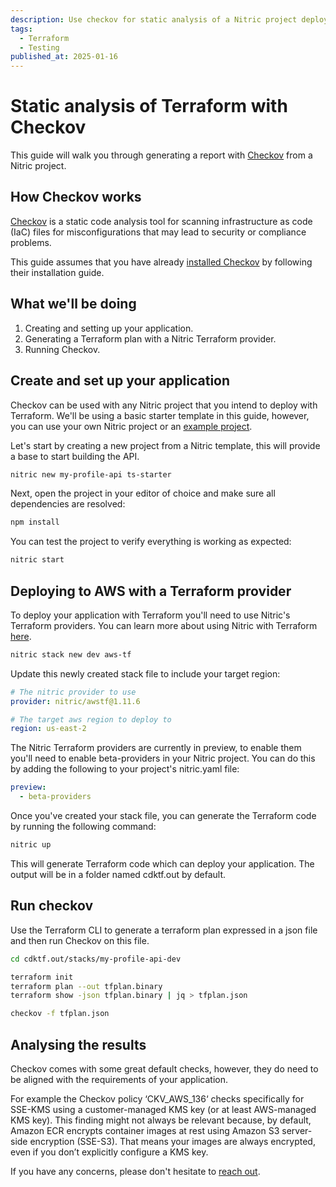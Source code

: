 ```yaml
---
description: Use checkov for static analysis of a Nitric project deployed with Terraform
tags:
  - Terraform
  - Testing
published_at: 2025-01-16
---
```


# Static analysis of Terraform with Checkov

This guide will walk you through generating a report with [Checkov](https://www.checkov.io/) from a Nitric project.

## How Checkov works

[Checkov](https://www.checkov.io/) is a static code analysis tool for scanning infrastructure as code (IaC) files for misconfigurations that may lead to security or compliance problems.

This guide assumes that you have already [installed Checkov](https://www.checkov.io/1.Welcome/Quick%20Start.html#install-checkov-from-pypi) by following their installation guide.

## What we'll be doing

1. Creating and setting up your application.
2. Generating a Terraform plan with a Nitric Terraform provider.
3. Running Checkov.

## Create and set up your application

Checkov can be used with any Nitric project that you intend to deploy with Terraform. We'll be using a basic starter template in this guide, however, you can use your own Nitric project or an [example project](https://github.com/nitrictech/examples).

Let's start by creating a new project from a Nitric template, this will provide a base to start building the API.

```bash
nitric new my-profile-api ts-starter
```

Next, open the project in your editor of choice and make sure all dependencies are resolved:

```bash
npm install
```

You can test the project to verify everything is working as expected:

```bash
nitric start
```

## Deploying to AWS with a Terraform provider

To deploy your application with Terraform you'll need to use Nitric's Terraform providers. You can learn more about using Nitric with Terraform [here](/providers/terraform).

```bash
nitric stack new dev aws-tf
```

Update this newly created stack file to include your target region:

```yaml title:nitric.dev.yaml
# The nitric provider to use
provider: nitric/awstf@1.11.6

# The target aws region to deploy to
region: us-east-2
```

The Nitric Terraform providers are currently in preview, to enable them you'll need to enable beta-providers in your Nitric project. You can do this by adding the following to your project's nitric.yaml file:

```yaml title:nitric.yaml
preview:
  - beta-providers
```

Once you've created your stack file, you can generate the Terraform code by running the following command:

```bash
nitric up
```

This will generate Terraform code which can deploy your application. The output will be in a folder named cdktf.out by default.

## Run checkov

Use the Terraform CLI to generate a terraform plan expressed in a json file and then run Checkov on this file.

```bash
cd cdktf.out/stacks/my-profile-api-dev

terraform init
terraform plan --out tfplan.binary
terraform show -json tfplan.binary | jq > tfplan.json

checkov -f tfplan.json
```

## Analysing the results

Checkov comes with some great default checks, however, they do need to be aligned with the requirements of your application.

For example the Checkov policy ‘CKV_AWS_136‘ checks specifically for SSE-KMS using a customer-managed KMS key (or at least AWS-managed KMS key). This finding might not always be relevant because, by default, Amazon ECR encrypts container images at rest using Amazon S3 server-side encryption (SSE-S3). That means your images are always encrypted, even if you don’t explicitly configure a KMS key.

If you have any concerns, please don't hesitate to [reach out](https://nitric.io/chat).
